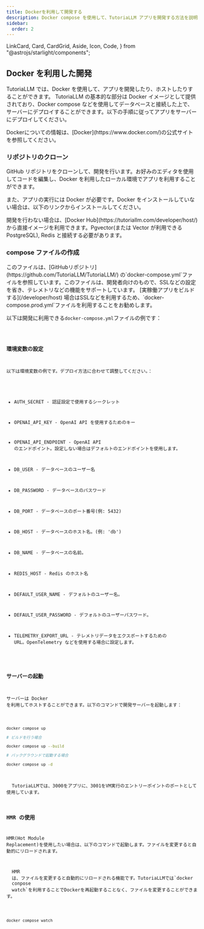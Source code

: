 ```yaml
---
title: Dockerを利用して開発する
description: Docker compose を使用して、TutoriaLLM アプリを開発する方法を説明します。
sidebar:
  order: 2
---
```


  LinkCard,
  Card,
  CardGrid,
  Aside,
  Icon,
  Code,
} from "@astrojs/starlight/components";

## Docker を利用した開発

TutoriaLLM では、Docker を使用して、アプリを開発したり、ホストしたりすることができます。
TutoriaLLM の基本的な部分は Docker イメージとして提供されており、Docker compose などを使用してデータベースと接続した上で、サーバーにデプロイすることができます。以下の手順に従ってアプリをサーバーにデプロイしてください。

<Aside type="note" title="Dockerについて">
  Dockerについての情報は、[Docker](https://www.docker.com/)の公式サイトを参照してください。
</Aside>

### リポジトリのクローン

GitHub リポジトリをクローンして、開発を行います。お好みのエディタを使用してコードを編集し、Docker を利用したローカル環境でアプリを利用することができます。

<LinkCard
  title="GitHub リポジトリ"
  description="TutoriaLLM の GitHub リポジトリを確認してください。"
  href="https://github.com/TutoriaLLM/TutoriaLLM"
/>

また、アプリの実行には Docker が必要です。Docker をインストールしていない場合は、以下のリンクからインストールしてください。

<LinkCard
  title="Docker のインストール"
  description="Docker をインストールする方法を確認してください。"
  href="https://docs.docker.com/get-docker/"
/>

<Aside type="note" title="開発を行わない場合">
  開発を行わない場合は、[Docker
  Hub](https://tutoriallm.com/developer/host/)から直接イメージを利用できます。Pgvector(または
  Vector が利用できる PostgreSQL), Redis と接続する必要があります。
</Aside>

### compose ファイルの作成

<Aside type="note" title="ノート">
  このファイルは、[GitHubリポジトリ](https://github.com/TutoriaLLM/TutoriaLLM/)
  の`docker-compose.yml`ファイルを参照しています。このファイルは、開発者向けのもので、SSLなどの設定を省き、テレメトリなどの機能をサポートしています。
  [実稼働アプリをビルドする](/developer/host)
  場合はSSLなどを利用するため、`docker-compose.prod.yml`ファイルを利用することをお勧めします。
</Aside>


以下は開発に利用できる`docker-compose.yml`ファイルの例です：

<Code code={composeExample} lang="yaml" title="/docker-compose.yml" />

### 環境変数の設定

以下は環境変数の例です。デプロイ方法に合わせて調整してください。：

- AUTH_SECRET - 認証設定で使用するシークレット
- OPENAI_API_KEY - OpenAI API を使用するためのキー
- OPENAI_API_ENDPOINT - OpenAI API のエンドポイント。設定しない場合はデフォルトのエンドポイントを使用します。

- DB_USER - データベースのユーザー名
- DB_PASSWORD - データベースのパスワード
- DB_PORT - データベースのポート番号(例: 5432)
- DB_HOST - データベースのホスト名。(例: 'db')
- DB_NAME - データベースの名前。

- REDIS_HOST - Redis のホスト名

- DEFAULT_USER_NAME - デフォルトのユーザー名。
- DEFAULT_USER_PASSWORD - デフォルトのユーザーパスワード。

- TELEMETRY_EXPORT_URL - テレメトリデータをエクスポートするための URL。OpenTelemetry などを使用する場合に設定します。

### サーバーの起動

サーバーは Docker を利用してホストすることができます。以下のコマンドで開発サーバーを起動します：

```sh

docker compose up

# ビルドを行う場合

docker compose up --build

# バックグラウンドで起動する場合

docker compose up -d

```

<Aside type="note" title="ノート">
  TutoriaLLMでは、3000をアプリに、3001をVM実行のエントリーポイントのポートとして使用しています。
</Aside>

### HMR の使用

HMR(Hot Module Replacement)を使用したい場合は、以下のコマンドで起動します。ファイルを変更すると自動的にリロードされます。

<Aside type="note" title="HMRとは">
  HMR
  は、ファイルを変更すると自動的にリロードされる機能です。TutoriaLLMでは`docker
  conpose
  watch`を利用することでDockerを再起動することなく、ファイルを変更することができます。
</Aside>

```sh

docker compose watch

```
